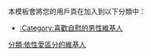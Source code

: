 {{Userbox
  |id=<span style="color:yellow;">OGC</span>
  |id-c=
  |info=該'''男性'''維基人喜歡[[自慰|整天拍手銃]]
  |info-c=yellow
  |border-c=yellow
}}
<includeonly>[[Category:喜歡自慰的男性維基人|{{PAGENAME}}]]</includeonly>
<noinclude>
本模板會將您的用戶頁在加入到以下分類中：
*[[:Category:喜歡自慰的男性維基人]]
[[分類:依性愛區分的維基人]]</noinclude>